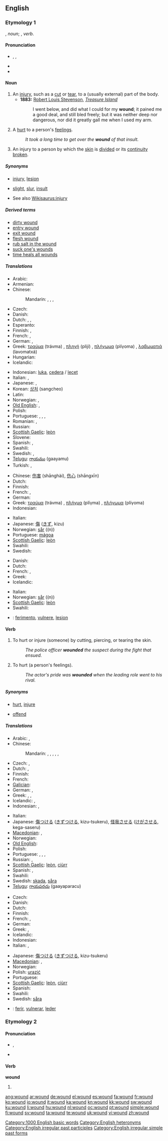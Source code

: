 ==English==

===Etymology 1===
{{etyl|ang}} {{term|wund}}, ''noun''; {{term|wundian}}, ''verb''.

====Pronunciation====
* {{a|RP|US}} {{enPR|wo͞ond}}, {{IPA|/wuːnd/}}, {{SAMPA|/wu:nd/}}
* {{audio|en-us-wound-injury.ogg|Audio (US)}}
* {{rhymes|uːnd}}

====Noun====
{{en-noun}}

# An [[injury]], such as a [[cut]] or [[tear]], to a (usually external) part of the body.
#* '''1883:''' [[w:Robert Louis Stevenson|Robert Louis Stevenson]], ''[[w:Treasure Island|Treasure Island]]''
#*: I went below, and did what I could for my '''wound'''; it pained me a good deal, and still bled freely; but it was neither deep nor dangerous, nor did it greatly gall me when I used my arm.
# A [[hurt]] to a person's [[feeling]]s.
#: ''It took a long time to get over the '''wound''' of that insult.''
# {{context|criminal|_|Law}} An injury to a person by which the [[skin]] is [[divide]]d or its [[continuity]] [[broken]].

=====Synonyms=====
* {{sense|injury}} [[injury]], [[lesion]]
* {{sense|something that offends a person's feelings}} [[slight]], [[slur]], [[insult]]
* See also [[Wikisaurus:injury]]

=====Derived terms=====
* [[dirty wound]]
* [[entry wound]]
* [[exit wound]]
* [[flesh wound]]
* [[rub salt in the wound]]
* [[suck one's wounds]]
* [[time heals all wounds]]

=====Translations=====
{{trans-top|injury}}
* Arabic: {{t+|ar|جرح|m|tr=jurH}}
* Armenian: {{t-|hy|վերք|tr=verk’}}
* Chinese:
*: Mandarin: {{t-|cmn|傷口|sc=Hani}},  {{t-|cmn|伤口|tr=shāngkǒu|sc=Hani}},  {{t-|cmn|傷害|sc=Hani}},  {{t-|cmn|伤害|tr=shānghài|sc=Hani}}
* Czech: {{t-|cs|rána|f}}
* Danish: {{t-|da|skade|c}}
* Dutch: {{t+|nl|wonde|f}}, {{t-|nl|verwonding|f}}, {{t-|nl|kwetsuur|f}}
* Esperanto: {{t-|eo|vundo|xs=Esperanto}}
* Finnish: {{t+|fi|haava}}, {{t+|fi|vamma}}
* French: {{t+|fr|blessure|f}}, {{t+|fr|plaie|f}}
* German: {{t+|de|Wunde|f}}, {{t+|de|Verletzung|f}}
* Greek: [[τραύμα]] (trávma) {{n}}, [[πληγή]] (plijí) {{f}}, [[πλήγωμα]] (plíγoma) {{n}}, [[λαβωματιά]] (lavomatxá) {{f}}
* Hungarian: {{t+|hu|seb}}
* Icelandic: {{t+|is|sár|n}}
{{trans-mid}}
* Indonesian: [[luka]], [[cedera]] / [[lecet]]
* Italian: {{t-|it|lesione|f}}, {{t+|it|ferita|f}}
* Japanese: {{t+|ja|傷|tr=きず, kizu}},  {{t+|ja|怪我|tr=けが, kega}}
* Korean: [[상처]] (sangcheo)
* Latin: {{t|la|plaga}}
* Norwegian: {{t+|no|sår|n}}, {{t+|no|skade|m}}
* [[Old English]]: {{t-|ang|benn|xs=Old English}}, {{t-|ang|wund|xs=Old English}}
* Polish: {{t+|pl|rana|f}}
* Portuguese: {{t+|pt|ferimento|m}}, {{t+|pt|ferida|f}}, {{t+|pt|lesão}}, {{t+|pt|mágoa|f}}
* Romanian: {{t|ro|rană}},  {{t|ro|plagă}}
* Russian: {{t+|ru|рана|f|tr=rána}}
* [[Scottish Gaelic]]: [[leòn]] {{m}}
* Slovene: {{t+|sl|rana|f}}
* Spanish: {{t+|es|herida|f}},  {{t|es|llaga}}
* Swahili: {{t+|sw|vimbe|xs=Swahili}}
* Swedish: {{t+|sv|skada|c}}, {{t+|sv|sår|n}}
* [[Telugu]]: [[గాయము]] (gaayamu)
* Turkish: {{t+|tr|hasar}},  {{t+|tr|yara|sc=Cyrl}}
{{trans-bottom}}

{{trans-top|something that offends a person’s feelings}}
* Chinese: [[伤害]] (shānghài), [[伤心]] (shāngxīn)
* Dutch: {{t+|nl|wonde|f}}
* Finnish: {{t-|fi|loukkaus}}
* French: {{t+|fr|blessure|f}},  {{t+|fr|offense|f}}
* German: {{t+|de|Verletzung|f}}
* Greek: [[τραύμα]] (trávma) {{n}}, [[πλήγμα]] (plíγma) {{n}}, [[πλήγωμα]] (plíγoma) {{n}}
* Indonesian: {{t-|id|luka|xs=Indonesian}}
{{trans-mid}}
* Italian: {{t+|it|offesa|f}}
* Japanese: [[傷]] ([[きず]], kizu)
* Norwegian: [[sår]] ((n))
* Portuguese: [[mágoa]] {{f}}
* [[Scottish Gaelic]]: [[leòn]] {{m}}
* Swahili: {{t+|sw|vimbe|xs=Swahili}}
* Swedish: {{t+|sv|sår|n}}
{{trans-bottom}}

{{trans-top|an injury to a person by which the skin is divided}}
* Danish: {{t+|da|sår|n}}
* Dutch: {{t-|nl|verwonding|f}}
* French: {{t+|fr|blessure|f}},  {{t+|fr|lésion|f}}
* Greek: {{t+|el|τραύμα|n|tr=trávma}}
* Icelandic: {{t+|is|sár|n}}
{{trans-mid}}
* Italian: {{t+|it|ferita|f}}
* Norwegian: [[sår]] ((n))
* [[Scottish Gaelic]]: [[leòn]] {{m}}
* Swahili: {{t+|sw|vimbe|xs=Swahili}}
{{trans-bottom}}

<!--Remove this section once all of the translations below have been moved into the tables above.-->
{{checktrans-top}}
* {{ttbc|Interlingua}}: [[ferimento]], [[vulnere]], [[lesion#Interlingua|lesion]]
{{trans-bottom}}

====Verb====
{{en-verb}}

# {{transitive}} To hurt or injure (someone) by cutting, piercing, or tearing the skin.
#: ''The police officer '''wounded''' the suspect during the fight that ensued.''
# {{transitive}} To hurt (a person's feelings).
#: ''The actor's pride was '''wounded''' when the leading role went to his rival.''

=====Synonyms=====
* {{sense|injure}} [[hurt]], [[injure]]
* {{sense|hurt (feelings)}} [[offend]]

=====Translations=====
{{trans-top|hurt or injure}}
* Arabic: {{t+|ar|جرح|alt=جَرَحَ|tr=jaraHa}},  {{t|ar|اصاب|tr=isaaba}}
* Chinese:
*: Mandarin: {{t|cmn|擊傷|sc=Hani}},  {{t|cmn|击伤|tr=jīshāng|sc=Hani}},  {{t|cmn|致傷|sc=Hani}},  {{t|cmn|致伤|tr=zhìshāng|sc=Hani}},  {{t-|cmn|傷害|sc=Hani}},  {{t-|cmn|伤害|tr=shānghài|sc=Hani}}
* Czech: {{t-|cs|zranit}}, {{t-|cs|poranit}}
* Dutch: {{t+|nl|verwonden}}, {{t+|nl|kwetsen}}
* Finnish: {{t-|fi|haavoittaa}}
* French: {{t+|fr|blesser}}
* [[Galician]]: {{t+|gl|vulnerar|xs=Galician}}
* German: {{t+|de|verletzen}}, {{t+|de|verwunden}}
* Greek: {{t+|el|πληγώνω|tr=pliγóno}}, {{t+|el|τραυματίζω|tr=travmatízo}}, {{t+|el|λαβώνω|tr=lavóno}}
* Icelandic: {{t-|is|særa}}, {{t-|is|meiða}}
* Indonesian: {{t-|id|luka|alt=melukai|xs=Indonesian}}, {{t-|id|cedera|alt=mencederai|xs=Indonesian}}
{{trans-mid}}
* Italian: {{t+|it|ferire}}
* Japanese: [[傷]]つける ([[きず]]つける, kizu-tsukeru), [[怪我]]させる ([[けが]]させる, kega-saseru)
* [[Macedonian]]: {{t|mk|ранува|tr=ránuva}},  {{t|mk|повредува|tr=povréduva}}
* Norwegian: {{t+|no|skade}}
* [[Old English]]: {{t-|ang|wundian|xs=Old English}}
* Polish: {{t-|pl|ranić}}
* Portuguese: {{t+|pt|ferir}}, {{t+|pt|lesar}}, {{t-|pt|vulnerar}}, {{t+|pt|magoar}}
* Russian: {{t|ru|ранить|tr=ránit'}} {{impf}},  {{t|ru|поранить|tr=poránit'}} {{pf}}
* [[Scottish Gaelic]]: [[leòn]], [[ciùrr]]
* Spanish: {{t+|es|herir}}, {{t+|es|lesionar}}
* Swahili: {{t+|sw|vimbe|xs=Swahili}}
* Swedish: [[skada]], [[såra]]
* [[Telugu]]: [[గాయపరచు]] (gaayaparacu)
{{trans-bottom}}

{{trans-top|hurt (someone's feelings)}}
* Czech: {{t-|cs|ranit}}
* Danish: {{t-|da|såre}}
* Dutch: {{t+|nl|kwetsen}}
* Finnish: {{t+|fi|loukata}}
* French: {{t+|fr|blesser}},  {{t+|fr|offenser}}
* German: {{t+|de|verletzen}}
* Greek: {{t+|el|πληγώνω|tr=pliγóno}}, {{t+|el|τραυματίζω|tr=travmatízo}}
* Icelandic: {{t-|is|særa}}
* Indonesian: {{t-|id|luka|alt=melukai|xs=Indonesian}}
* Italian: {{t+|it|ferire}}, {{t+|it|offendere}}
{{trans-mid}}
* Japanese: [[傷]]つける ([[きず]]つける, kizu-tsukeru)
* [[Macedonian]]: {{t|mk|повредува|tr=povréduva}},  {{t|mk|навредува|tr=navréduva}}
* Norwegian: {{t-|no|såre}}
* Polish: [[urazić]]
* Portuguese: {{t+|pt|magoar}}
* [[Scottish Gaelic]]: [[leòn]], [[ciùrr]]
* Spanish: {{t+|es|herir}}
* Swahili: {{t+|sw|vimbe|xs=Swahili}}
* Swedish: [[såra]]
{{trans-bottom}}

{{checktrans}}

* {{ttbc|Interlingua}}: [[ferir]], [[vulnerar]], [[leder]]

===Etymology 2===

====Pronunciation====
* {{a|RP|US}} {{IPA|/waʊnd/}}, {{SAMPA|/waUnd/}}
* {{a|US}} {{IPA|/wæwnd/}}
*: {{audio|en-us-wound-turned.ogg|Audio (US)}}
*: {{rhymes|aʊnd}}

====Verb====
'''wound'''

# {{past of|wind}}

<!--do not add translations here-->

[[Category:1000 English basic words]]
[[Category:English heteronyms]]
[[Category:English irregular past participles]]
[[Category:English irregular simple past forms]]

[[ang:wound]]
[[ar:wound]]
[[de:wound]]
[[el:wound]]
[[es:wound]]
[[fa:wound]]
[[fr:wound]]
[[ko:wound]]
[[io:wound]]
[[it:wound]]
[[ka:wound]]
[[kn:wound]]
[[kk:wound]]
[[sw:wound]]
[[ku:wound]]
[[li:wound]]
[[hu:wound]]
[[nl:wound]]
[[oc:wound]]
[[pt:wound]]
[[simple:wound]]
[[fi:wound]]
[[sv:wound]]
[[ta:wound]]
[[te:wound]]
[[uk:wound]]
[[vi:wound]]
[[zh:wound]]